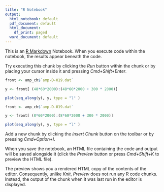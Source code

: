 ```yaml
---
title: "R Notebook"
output:
  html_notebook: default
  pdf_document: default
  html_document:
    df_print: paged
  word_document: default
---
```


This is an [R Markdown](http://rmarkdown.rstudio.com) Notebook. When you execute code within the notebook, the results appear beneath the code. 

Try executing this chunk by clicking the *Run* button within the chunk or by placing your cursor inside it and pressing *Cmd+Shift+Enter*. 

```r
front <- amp_ch$`amp-D-019.dat`

y <- front[ (48*60*2000):(48*60*2000 + 300 * 2000)]

plot(seq_along(y), y, type = "l" )
```



```r
front <- amp_ch$`amp-D-019.dat`

y <- front[ (8*60*2000):(8*60*2000 + 300 * 2000)]

plot(seq_along(y), y, type = "l" )
```
Add a new chunk by clicking the *Insert Chunk* button on the toolbar or by pressing *Cmd+Option+I*.

When you save the notebook, an HTML file containing the code and output will be saved alongside it (click the *Preview* button or press *Cmd+Shift+K* to preview the HTML file). 

The preview shows you a rendered HTML copy of the contents of the editor. Consequently, unlike *Knit*, *Preview* does not run any R code chunks. Instead, the output of the chunk when it was last run in the editor is displayed.


